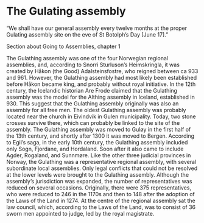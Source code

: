 # The Gulating assembly

“We shall have our general assembly every twelve months at the proper Gulating assembly site on the eve of St Botolph’s Day [June 17].”

Section about Going to Assemblies, chapter 1

The Gulathing assembly was one of the four Norwegian regional assemblies, and, according to Snorri Sturluson’s Heimskringla, it was created by Håkon (the Good) Adalsteinsfostre, who reigned between ca 933 and 961. However, the Gulathing assembly had most likely been established before Håkon became king, and probably without royal initiative. In the 12th century, the Icelandic historian Are Frode claimed that the Gulathing assembly was the model for the Althing assembly in Iceland, established in 930. This suggest that the Gulathing assembly originally was also an assembly for all free men. The oldest Gulathing assembly was probably located near the church in Eivindvik in Gulen municipality. Today, two stone crosses survive there, which can probably be linked to the site of the assembly. The Gulathing assembly was moved to Guløy in the first half of the 13th century, and shortly after 1300 it was moved to Bergen. According to Egil’s saga, in the early 10th century, the Gulathing assembly included only Sogn, Fjordane, and Hordaland. Soon after it also came to include Agder, Rogaland, and Sunnmøre. Like the other three judicial provinces in Norway, the Gulathing was a representative regional assembly, with several subordinate local assemblies. Only legal conflicts that could not be resolved at the lower levels were brought to the Gulathing assembly. Although the assembly’s jurisdiction was expanded, the number of representatives was reduced on several occasions. Originally, there were 375 representatives, who were reduced to 246 in the 1170s and then to 148 after the adoption of the Laws of the Land in 1274. At the centre of the regional assembly sat the law council, which, according to the Laws of the Land, was to consist of 36 sworn men appointed to judge, led by the royal magistrate.
